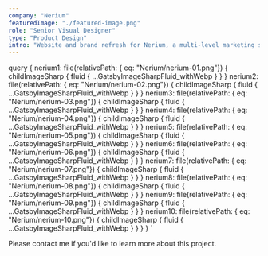 ```yaml
---
company: "Nerium"
featuredImage: "./featured-image.png"
role: "Senior Visual Designer"
type: "Product Design"
intro: "Website and brand refresh for Nerium, a multi-level marketing skincare brand. The refresh included restructured user flows and a modernized dedign system." 
---
```


  query {
    nerium1: file(relativePath: { eq: "Nerium/nerium-01.png"}) {
      childImageSharp {
        fluid {
          ...GatsbyImageSharpFluid_withWebp
        }
      }
    }
    nerium2: file(relativePath: { eq: "Nerium/nerium-02.png"}) {
      childImageSharp {
        fluid {
          ...GatsbyImageSharpFluid_withWebp
        }
      }
    }
    nerium3: file(relativePath: { eq: "Nerium/nerium-03.png"}) {
      childImageSharp {
        fluid {
          ...GatsbyImageSharpFluid_withWebp
        }
      }
    }
    nerium4: file(relativePath: { eq: "Nerium/nerium-04.png"}) {
      childImageSharp {
        fluid {
          ...GatsbyImageSharpFluid_withWebp
        }
      }
    }
    nerium5: file(relativePath: { eq: "Nerium/nerium-05.png"}) {
      childImageSharp {
        fluid {
          ...GatsbyImageSharpFluid_withWebp
        }
      }
    }
    nerium6: file(relativePath: { eq: "Nerium/nerium-06.png"}) {
      childImageSharp {
        fluid {
          ...GatsbyImageSharpFluid_withWebp
        }
      }
    }
    nerium7: file(relativePath: { eq: "Nerium/nerium-07.png"}) {
      childImageSharp {
        fluid {
          ...GatsbyImageSharpFluid_withWebp
        }
      }
    }
    nerium8: file(relativePath: { eq: "Nerium/nerium-08.png"}) {
      childImageSharp {
        fluid {
          ...GatsbyImageSharpFluid_withWebp
        }
      }
    }
    nerium9: file(relativePath: { eq: "Nerium/nerium-09.png"}) {
      childImageSharp {
        fluid {
          ...GatsbyImageSharpFluid_withWebp
        }
      }
    }
    nerium10: file(relativePath: { eq: "Nerium/nerium-10.png"}) {
      childImageSharp {
        fluid {
          ...GatsbyImageSharpFluid_withWebp
        }
      }
    }
  }
`

<GridTwo>

<ImageContainer classes="large" fluid={props.data.nerium1.childImageSharp.fluid} />

<ImageContainer classes="small" fluid={props.data.nerium2.childImageSharp.fluid} />

<ImageContainer classes="small" fluid={props.data.nerium3.childImageSharp.fluid} />

<ImageContainer classes="large" fluid={props.data.nerium4.childImageSharp.fluid} />

<ImageContainer classes="small right" fluid={props.data.nerium5.childImageSharp.fluid} />

<ImageContainer classes="small" fluid={props.data.nerium6.childImageSharp.fluid} />

<ImageContainer classes="small" fluid={props.data.nerium7.childImageSharp.fluid} />

<ImageContainer classes="small right" fluid={props.data.nerium8.childImageSharp.fluid} />

<ImageContainer classes="small right" fluid={props.data.nerium9.childImageSharp.fluid} />

<ImageContainer classes="large" fluid={props.data.nerium10.childImageSharp.fluid} />

<p class="small right blog-text">Please contact me if you'd like to learn more about this project.</p>

</GridTwo>
